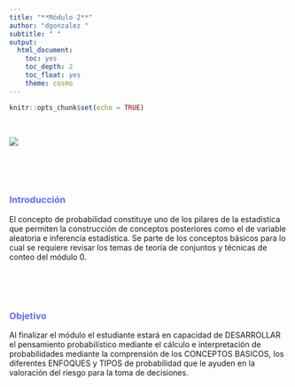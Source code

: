 ```yaml
---
title: "**Módulo 2**"
author: "dgonzalez "
subtitle: " " 
output:
  html_document:
    toc: yes
    toc_depth: 2
    toc_float: yes
    theme: cosmo
---
```


```r
knitr::opts_chunk$set(echo = TRUE)
```

<br/>

![](img/baner2.png)


<br/><br/><br/>

### <span style="color:#6666FF">**Introducción**</span>

El concepto de probabilidad constituye uno de los  pilares de la estadística que permiten la construcción de  conceptos posteriores como el de  variable aleatoria e inferencia estadística. Se parte de  los  conceptos básicos para lo cual se requiere revisar los temas de teoría de  conjuntos y técnicas de conteo del módulo 0.

<br/><br/><br/>

### <span style="color:#6666FF">**Objetivo**</span>

Al finalizar el módulo el estudiante estará en capacidad de DESARROLLAR el pensamiento probabilístico mediante el cálculo e interpretación de probabilidades mediante la  comprensión de los CONCEPTOS BASICOS, los diferentes ENFOQUES y TIPOS de probabilidad  que le ayuden en la valoración del riesgo para la toma de decisiones.

